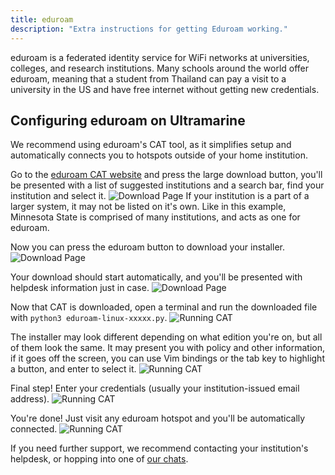 ```yaml
---
title: eduroam
description: "Extra instructions for getting Eduroam working."
---
```


eduroam is a federated identity service for WiFi networks at universities, colleges, and research institutions. Many schools around the world offer eduroam, meaning that a student from Thailand can pay a visit to a university in the US and have free internet without getting new credentials.

## Configuring eduroam on Ultramarine

We recommend using eduroam's CAT tool, as it simplifies setup and automatically connects you to hotspots outside of your home institution.

Go to the [eduroam CAT website](https://cat.eduroam.org) and press the large download button, you'll be presented with a list of suggested institutions and a search bar, find your institution and select it.
![Download Page](/assets/eduroam/selectschool.png)
If your institution is a part of a larger system, it may not be listed on it's own. Like in this example, Minnesota State is comprised of many institutions, and acts as one for eduroam.

Now you can press the eduroam button to download your installer.
![Download Page](/assets/eduroam/download.png)

Your download should start automatically, and you'll be presented with helpdesk information just in case.
![Download Page](/assets/eduroam/downloaded.png)

Now that CAT is downloaded, open a terminal and run the downloaded file with `python3 eduroam-linux-xxxxx.py`.
![Running CAT](/assets/eduroam/terminal.png)

The installer may look different depending on what edition you're on, but all of them look the same. It may present you with policy and other information, if it goes off the screen, you can use Vim bindings or the tab key to highlight a button, and enter to select it.
![Running CAT](/assets/eduroam/installer.png)

Final step! Enter your credentials (usually your institution-issued email address).
![Running CAT](/assets/eduroam/creds.png)

You're done! Just visit any eduroam hotspot and you'll be automatically connected.
![Running CAT](/assets/eduroam/done.png)

If you need further support, we recommend contacting your institution's helpdesk, or hopping into one of [our chats](https://wiki.ultramarine-linux.org/en/community/community/).
